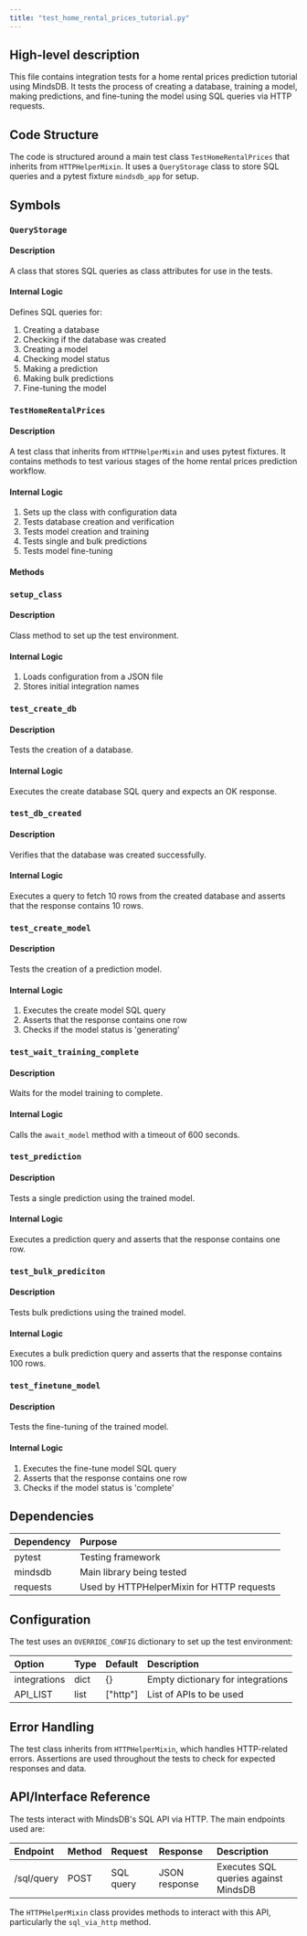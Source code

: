 ```yaml
---
title: "test_home_rental_prices_tutorial.py"
---
```


## High-level description
This file contains integration tests for a home rental prices prediction tutorial using MindsDB. It tests the process of creating a database, training a model, making predictions, and fine-tuning the model using SQL queries via HTTP requests.

## Code Structure
The code is structured around a main test class `TestHomeRentalPrices` that inherits from `HTTPHelperMixin`. It uses a `QueryStorage` class to store SQL queries and a pytest fixture `mindsdb_app` for setup.

## Symbols

### `QueryStorage`
#### Description
A class that stores SQL queries as class attributes for use in the tests.

#### Internal Logic
Defines SQL queries for:
1. Creating a database
2. Checking if the database was created
3. Creating a model
4. Checking model status
5. Making a prediction
6. Making bulk predictions
7. Fine-tuning the model

### `TestHomeRentalPrices`
#### Description
A test class that inherits from `HTTPHelperMixin` and uses pytest fixtures. It contains methods to test various stages of the home rental prices prediction workflow.

#### Internal Logic
1. Sets up the class with configuration data
2. Tests database creation and verification
3. Tests model creation and training
4. Tests single and bulk predictions
5. Tests model fine-tuning

#### Methods

### `setup_class`
#### Description
Class method to set up the test environment.

#### Internal Logic
1. Loads configuration from a JSON file
2. Stores initial integration names

### `test_create_db`
#### Description
Tests the creation of a database.

#### Internal Logic
Executes the create database SQL query and expects an OK response.

### `test_db_created`
#### Description
Verifies that the database was created successfully.

#### Internal Logic
Executes a query to fetch 10 rows from the created database and asserts that the response contains 10 rows.

### `test_create_model`
#### Description
Tests the creation of a prediction model.

#### Internal Logic
1. Executes the create model SQL query
2. Asserts that the response contains one row
3. Checks if the model status is 'generating'

### `test_wait_training_complete`
#### Description
Waits for the model training to complete.

#### Internal Logic
Calls the `await_model` method with a timeout of 600 seconds.

### `test_prediction`
#### Description
Tests a single prediction using the trained model.

#### Internal Logic
Executes a prediction query and asserts that the response contains one row.

### `test_bulk_prediciton`
#### Description
Tests bulk predictions using the trained model.

#### Internal Logic
Executes a bulk prediction query and asserts that the response contains 100 rows.

### `test_finetune_model`
#### Description
Tests the fine-tuning of the trained model.

#### Internal Logic
1. Executes the fine-tune model SQL query
2. Asserts that the response contains one row
3. Checks if the model status is 'complete'

## Dependencies
| Dependency | Purpose |
|:-----------|:--------|
| pytest | Testing framework |
| mindsdb | Main library being tested |
| requests | Used by HTTPHelperMixin for HTTP requests |

## Configuration
The test uses an `OVERRIDE_CONFIG` dictionary to set up the test environment:

| Option | Type | Default | Description |
|:-------|:-----|:--------|:------------|
| integrations | dict | {} | Empty dictionary for integrations |
| API_LIST | list | ["http"] | List of APIs to be used |

## Error Handling
The test class inherits from `HTTPHelperMixin`, which handles HTTP-related errors. Assertions are used throughout the tests to check for expected responses and data.

## API/Interface Reference
The tests interact with MindsDB's SQL API via HTTP. The main endpoints used are:

| Endpoint | Method | Request | Response | Description |
|:---------|:-------|:--------|:---------|:------------|
| /sql/query | POST | SQL query | JSON response | Executes SQL queries against MindsDB |

The `HTTPHelperMixin` class provides methods to interact with this API, particularly the `sql_via_http` method.